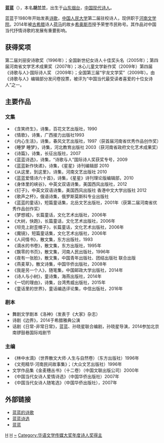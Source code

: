 {{newsrelease|time=2016-12-10T15:30:21+00:00}}
'''蓝蓝'''（{{bd|1967年||catIdx=H胡}}），本名'''胡兰兰'''，出生于[[山东|山东]][[烟台|烟台]]，[[中国|中国]][[现代诗人|现代诗人]]。

蓝蓝于1980年开始发表[[现代诗歌|诗歌]]，[[中国人民大学|中国人民大学]]第二届驻校诗人，现供职于[[河南文学院|河南文学院]]。2014年被[[古希腊|古希腊]]诗人[[荷马|荷马]]的故乡[[希奥斯市|希奥斯市]]授予荣誉市民称号。其作品对中国当代抒情诗歌的发展有重要影响。

==获得奖项==
第二届刘丽安诗歌奖（1996年）；全国新世纪女诗人十佳奖头名（2005年）；第四届河南省文学艺术成果奖（2007年）；冰心儿童文学新作奖（2009年）第四届《诗歌与人》·国际诗人奖 （2009年）；全国第三届“宇龙文学奖”（2009年）。由《诗歌与人》编辑部分发问卷投票，被评为“中国当代最受读者喜爱的十位女诗人”之一。

==主要作品==
=== 文集 ===
*《含笑终生》，诗集，百花文艺出版社，1990
*《情歌》，诗集，广西接力出版社1993
*《内心生活》，诗集，春风文艺出版社，1997（获首届河南省优秀作品创作奖）
*《睡梦 睡梦》，诗集，河北教育出版社 2003（获河南省政府文化艺术成果奖）
*《诗篇》，诗集，长征出版社，2007
*《蓝蓝诗选》，诗集，“诗歌与人”国际诗人奖获奖专号，2009
*《蓝蓝新作快递》，诗集，《星星》诗刊编辑部 2010
*《从这里，到这里》，诗集，河南文艺出版社 2010
*《蓝蓝爱情诗六十首》，诗集，《星星》诗刊理论版编辑部，2010
*《身体里的峡谷》，中英文双语诗集，美国西风出版社，2012
*《钉子》，中英文双语诗集，美国西风出版社 香港中文大学出版社 2012
*《歌声之杯》，俄语诗集，俄罗斯莫斯科专业出版社
*《蓝蓝的童话》，短篇童话集，北岳文艺出版社，2001年（获第二届河南省优秀作品创作奖）
*《梦想城》，长篇童话，文化艺术出版社，2006年
*《大树，快跑》，长篇童话，文化艺术出版社，2006年
*《坦克上尉歪帽子》，长篇童话，文化艺术出版社，2006年
*《魔镜》，短篇童话集，文化艺术出版社，2006年
*《人间情书》，散文集，东方出版社，1993
*《滴水的书卷》，散文集，东方出版社，1995年
*《飘零的书页》，散文集，河南人民出版社，1996年
*《夜有一张脸》，散文集，中国青年出版社、团结出版社 联合出版
*《燕麦草》，散文诗集，中国华侨出版社，2008年
*《我是另一个人》，随笔集，中国邮政大学出版社，2014年
*《诗人与小树》，童诗集，海燕出版社，2014年
*《一切的理由》，诗集，台湾秀威出版社，2015年
*《童话里的世界》，童话编选评论集，中信出版社，2016年

=== 剧本 ===
* 舞剧文学剧本《洛神》（发表于《大家》杂志）
* 诗剧《边界》，2014于希腊雅典公演
* 话剧《日常-非常日常》，蓝蓝、孙晓星联合编剧，孙晓星导演，2014参加北京南锣鼓巷国际戏剧节

===主编===
*《林中水滴》（世界散文大师·人生与自然卷）（东方出版社）1996年
*《文苑精华·河南民间故事集》；（大众文艺出版社）1996年
* 文学作品集《金麦穗丛书》（十二卷）（中国文联出版公司）2000年
*《中国当代女诗人爱情诗选》（中国华侨出版社）2007年
*《中国当代女诗人随笔选》（中国华侨出版社），2007年

==外部链接==
{{wikisource}}
*[https://web.archive.org/web/20070308223601/http://www.hoodong.com/wiki/200000681795 蓝蓝的诗歌]
*[https://web.archive.org/web/20070303052616/http://sgdq.ifastnet.com/lanlan.htm 蓝蓝诗选]
*[http://300shige.byethost10.com/9010_lanlan.html 蓝蓝]{{dead link|date=2018年4月 |bot=InternetArchiveBot |fix-attempted=yes }}

{{華語文學傳媒大獎年度詩人獎|2017}}

{{Authority control}}
[[Category:中華人民共和國詩人|H]]
[[Category:烟台人|H]]
[[Category:胡姓|~]]
[[Category:华语文学传媒大奖年度诗人奖得主|Category:华语文学传媒大奖年度诗人奖得主]]